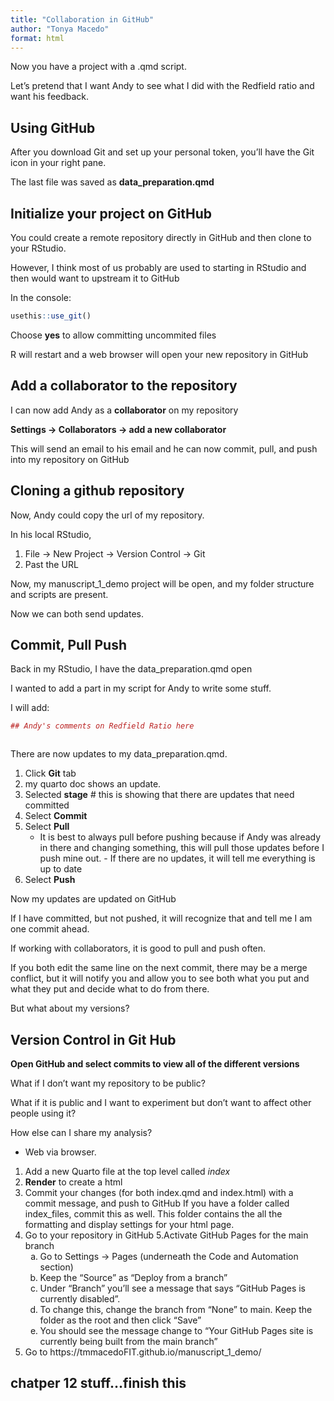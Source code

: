 ```yaml
---
title: "Collaboration in GitHub"
author: "Tonya Macedo"
format: html
---
```


Now you have a project with a .qmd script. 

Let's pretend that I want Andy to see what I did with the Redfield ratio and want his feedback. 

## Using GitHub

After you download Git and set up your personal token, you'll have the Git icon in your right pane. 

The last file was saved as **data_preparation.qmd**

## Initialize your project on GitHub

You could create a remote repository directly in GitHub and then clone to your RStudio. 

However, I think most of us probably are used to starting in RStudio and then would want to upstream it to GitHub

In the console:
```r
usethis::use_git()
```

Choose **yes** to allow committing uncommited files

R will restart and a web browser will open your new repository in GitHub

## Add a collaborator to the repository

I can now add Andy as a **collaborator** on my repository

**Settings -> Collaborators -> add a new collaborator**

This will send an email to his email and he can now commit, pull, and push into my repository on GitHub

## Cloning a github repository

Now, Andy could copy the url of my repository. 

In his local RStudio, 

1. File -> New Project -> Version Control -> Git
2. Past the URL

Now, my manuscript_1_demo project will be open, and my folder structure and scripts are present. 

Now we can both send updates. 

## Commit, Pull Push

Back in my RStudio, I have the data_preparation.qmd open

I wanted to add a part in my script for Andy to write some stuff. 

I will add:

```r
## Andy's comments on Redfield Ratio here



```


There are now updates to my data_preparation.qmd. 

1. Click **Git** tab
2. my quarto doc shows an update. 
3. Selected **stage** # this is showing that there are updates that need committed
4. Select **Commit**
5. Select **Pull**
    - It is best to always pull before pushing because if Andy was already in there and changing something, this will pull those updates before I push mine out.     - If there are no updates, it will tell me everything is up to date
6. Select **Push**

Now my updates are updated on GitHub

If I have committed, but not pushed, it will recognize that and tell me I am one commit ahead. 

If working with collaborators, it is good to pull and push often. 

If you both edit the same line on the next commit, there may be a merge conflict, but it will notify you and allow you to see both what you put and what they put and decide what to do from there. 

But what about my versions?

## Version Control in Git Hub

**Open GitHub and select commits to view all of the different versions**
    
    
What if I don't want my repository to be public?


What if it is public and I want to experiment but don't want to affect other people using it?


How else can I share my analysis?

- Web via browser. 

1. Add a new Quarto file at the top level called *index*
2. **Render** to create a html
3. Commit your changes (for both index.qmd and index.html) with a commit message, and push to GitHub
  If you have a folder called index_files, commit this as well. This folder contains the all the formatting and display settings for your html page.
4. Go to your repository in GitHub
5.Activate GitHub Pages for the main branch
    a. Go to Settings -> Pages (underneath the Code and Automation section)
    b. Keep the “Source” as “Deploy from a branch”
    c. Under “Branch” you’ll see a message that says “GitHub Pages is currently disabled”. 
    d. To     change this, change the branch from “None” to main. Keep the folder as the root and then click “Save”
    e. You should see the message change to “Your GitHub Pages site is currently being built from the main branch”
6. Go to https://tmmacedoFIT.github.io/manuscript_1_demo/


## chatper 12 stuff...finish this






